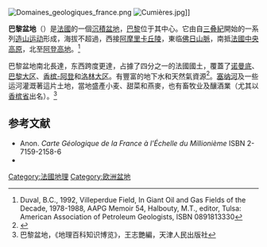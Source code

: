 {{noteTA|G1=法国地名}}
[[File:Domaines_geologiques_france.png|thumb]]
[[File:Cumières.jpg|thumb]]]]

'''巴黎盆地'''（{{lang-fr|Bassin parisien}}）是[[法國|法國]]的一個[[沉積盆地|沉積盆地]]，[[巴黎|巴黎]]位于其中心。它由自[[三叠紀|三叠紀]]開始的一系列[[造山运动|造山运动]]形成，海拔不超過{{convert|300|m}}，西接[[阿摩里卡丘陵|阿摩里卡丘陵]]，東临[[佛日山脈|佛日山脈]]，南抵[[法國中央高原|法國中央高原]]，北至[[阿登高地|阿登高地]]。<ref name=Duval>Duval, B.C., 1992, Villeperdue Field, In Giant Oil and Gas Fields of the Decade, 1978-1988, AAPG Memoir 54, Halbouty, M.T., editor, Tulsa: American Association of Petroleum Geologists, ISBN 0891813330</ref>{{rp|252}}

巴黎盆地南北長達{{convert|300|km}}，东西跨度更達{{convert|450|km}}，占據了四分之一的法國國土，覆蓋了[[诺曼底|诺曼底]]、[[巴黎大区|巴黎大区]]、[[香槟-阿登|香槟-阿登]]和[[洛林大区|洛林大区]]。有豐富的地下水和天然氣資源<ref>{{cite web|url=http://cn.rfi.fr/%E6%B3%95%E5%9B%BD/20141106-%E6%B3%95%E5%9B%BD-%E7%A7%91%E6%8A%80|title=巴黎盆地蕴藏丰沛天然气水高龄火山|publisher=世界之聲|date=2014-11-06|accessdate=2016-12-04|archive-date=2019-06-10|archive-url=https://web.archive.org/web/20190610132654/http://cn.rfi.fr/%E6%B3%95%E5%9B%BD/20141106-%E6%B3%95%E5%9B%BD-%E7%A7%91%E6%8A%80}}</ref>。[[塞纳河|塞纳河]]及一些运河灌溉著這片土地，當地盛產小麦、甜菜和燕麥，也有畜牧业及釀酒業（尤其以[[香槟省|香槟省]]出名）。<ref>巴黎盆地，《地理百科知识博览》，王志艷編，天津人民出版社</ref>

==参考文献==
{{reflist}}
*Anon. ''Carte Géologique de la France à l'Échelle du Millionième'' ISBN 2-7159-2158-6
*{{cite book |last=Dercourt |first=J. |title={{lang|fr|Géologie et Géodynamique de la France}} |edition=3rd |year=2002 |isbn=2-10-006459-2 }}

[[Category:法國地理|Category:法國地理]]
[[Category:欧洲盆地|Category:欧洲盆地]]